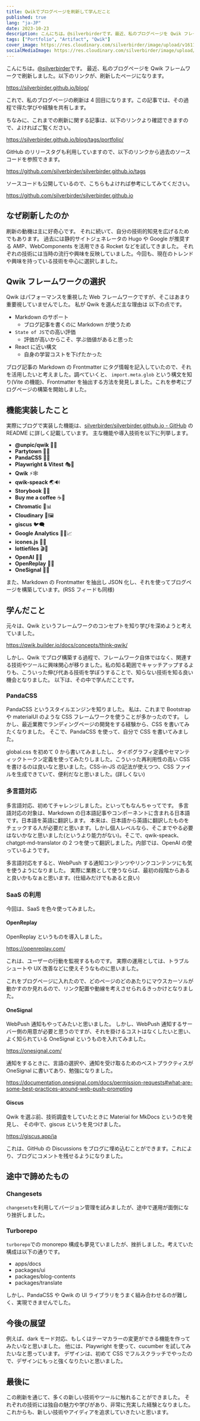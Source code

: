 ```yaml
---
title: Qwikでブログページを刷新して学んだこと
published: true
lang: "ja-JP"
date: 2023-10-23
description: こんにちは。@silverbirderです。最近、私のブログページを Qwik フレームワークで刷新しました。以下のリンクが、刷新したページになります。
tags: ["Portfolio", "Artifact", "Qwik"]
cover_image: https://res.cloudinary.com/silverbirder/image/upload/v1611128736/silver-birder.github.io/assets/logo.png
socialMediaImage: https://res.cloudinary.com/silverbirder/image/upload/v1611128736/silver-birder.github.io/assets/logo.png
---
```


こんにちは。[@silverbirder](https://x.com/silverbirder)です。
最近、私のブログページを Qwik フレームワークで刷新しました。以下のリンクが、刷新したページになります。

https://silverbirder.github.io/blog/

これで、私のブログページの刷新は 4 回目になります。この記事では、その過程で得た学びや経験を共有します。

ちなみに、これまでの刷新に関する記事は、以下のリンクより確認できますので、よければご覧ください。

https://silverbirder.github.io/blog/tags/portfolio/

GitHub のリリースタグも利用していますので、以下のリンクから過去のソースコードを参照できます。

https://github.com/silverbirder/silverbirder.github.io/tags

ソースコードも公開しているので、こちらもよければ参考にしてみてください。

https://github.com/silverbirder/silverbirder.github.io

## なぜ刷新したのか

刷新の動機は主に好奇心です。
それに続いて、自分の技術的知見を広げるためでもあります。
過去には静的サイトジェネレータの Hugo や Google が推奨する AMP、WebComponents を活用できる Rocket などを試してきました。
それぞれの技術には当時の流行や興味を反映していました。今回も、現在のトレンドや興味を持っている技術を中心に選択しました。

## Qwik フレームワークの選択

Qwik はパフォーマンスを重視した Web フレームワークですが、そこはあまり重要視していませんでした。
私が Qwik を選んだ主な理由は 以下の点です。

- Markdown のサポート
  - ブログ記事を書くのに Markdown が使うため
- `State of JS`での高い評価
  - 評価が高いからこそ、学ぶ価値があると思った
- React に近い構文
  - 自身の学習コストを下げたかった

ブログ記事の Markdown の Frontmatter にタグ情報を記入していたので、それを活用したいと考えました。調べていくと、 `import.meta.glob` という構文を知り(Vite の機能)、Frontmatter を抽出する方法を発見しました。これを参考にブログページの構築を開始しました。

## 機能実装したこと

実際にブログで実装した機能は、[silverbirder/silverbirder.github.io - GitHub](https://github.com/silverbirder/silverbirder.github.io) の README に詳しく記載しています。
主な機能や導入技術を以下に列挙します。

- **@unpic/qwik** 🚀📸
- **Partytown** 🥳🌐
- **PandaCSS** 🐼💃
- **Playwright & Vitest** 🎭🔬
- **Qwik** ⚡🕸️
- **qwik-speack** 🌏🔊
- **Storybook** 📓🌟
- **Buy me a coffee** ☕💖
- **Chromatic** 🌈📊
- **Cloudinary** 🌌🖼️
- **giscus** 🐦🗨️
- **Google Analytics** 🕵️‍♂️📈
- **icones.js** 📌🌈
- **lottiefiles** 🎬📁
- **OpenAI** 🧠🌐
- **OpenReplay** 🎥🔄
- **OneSignal** 📡💌

また、Markdown の Frontmatter を抽出し JSON 化し、それを使ってブログページを構築しています。(RSS フィードも同様)

## 学んだこと

元々は、Qwik というフレームワークのコンセプトを知り学びを深めようと考えていました。

https://qwik.builder.io/docs/concepts/think-qwik/

しかし、Qwik でブログ構築する過程で、フレームワーク自体ではなく、関連する技術やツールに興味関心が移りました。私の知る範囲でキャッチアップするよりも、こういった伸び代ある技術を学ぼうすることで、知らない技術を知る良い機会となりました。
以下は、その中で学んだことです。

### PandaCSS

PandaCSS というスタイルエンジンを知りました。
私は、これまで Bootstrap や materialUI のような CSS フレームワークを使うことが多かったのです。
しかし、最近業務でランディングページの開発をする経験から、CSS を書いてみたくなりました。
そこで、PandaCSS を使って、自分で CSS を書いてみました。

global.css を初めて 0 から書いてみましたし、タイポグラフィ定義やセマンティックトークン定義を使ってみたりしました。こういった再利用性の高い CSS を書けるのは良いなと思いました。CSS-in-JS の記法が使えつつ、CSS ファイルを生成できていて、便利だなと思いました。(詳しくない)

### 多言語対応

多言語対応、初めてチャレンジしました。といってもなんちゃってです。
多言語対応の対象は、Markdown の日本語記事やコンポーネントに含まれる日本語です。日本語を英語に翻訳します。
本来は、日本語から英語に翻訳したものをチェックする人が必要だと思います。しかし個人レベルなら、そこまでやる必要はないかなと思いました(というより能力がない)。そこで、qwik-speack、chatgpt-md-translator の 2 つを使って翻訳しました。内部では、OpenAI の使っているようです。

多言語対応をすると、WebPush する通知コンテンツやリンクコンテンツにも気を使うようになりました。
実際に業務として使うならば、最初の段階からあると良いかもなぁと思います。(仕組みだけでもあると良い)

### SaaS の利用

今回は、SaaS を色々使ってみました。

#### OpenReplay

OpenReplay というものを導入しました。

https://openreplay.com/

これは、ユーザーの行動を監視するものです。
実際の運用としては、トラブルシュートや UX 改善などに使えそうなものに思いました。

これをブログページに入れたので、どのページのどのあたりにマウスカーソルが動かすのか見れるので、リンク配置や動線を考えさせられるきっかけとなりました。

#### OneSignal

WebPush 通知もやってみたいと思いました。
しかし、WebPush 通知するサーバー側の用意が必要と思うのですが、それを掛けるコストはなくしたいと思い、
よく知られている OneSignal というものを入れてみました。

https://onesignal.com/

通知をするときに、言語の選択や、通知を受け取るためのベストプラクティスが OneSignal に書いてあり、勉強になりました。

https://documentation.onesignal.com/docs/permission-requests#what-are-some-best-practices-around-web-push-prompting

#### Giscus

Qwik を選ぶ前、技術調査をしていたときに Material for MkDocs というのを発見し、
その中で、giscus というを見つけました。

https://giscus.app/ja

これは、GitHub の Discussions をブログに埋め込むことができます。これにより、ブログにコメントを残せるようになりました。

## 途中で諦めたもの

### Changesets

`changesets`を利用してバージョン管理を試みましたが、途中で運用が面倒になり挫折しました。

### Turborepo

`turborepo`での monorepo 構成も夢見ていましたが、挫折しました。考えていた構成は以下の通りです。

- apps/docs
- packages/ui
- packages/blog-contents
- packages/translate

しかし、PandaCSS や Qwik の UI ライブラリをうまく組み合わせるのが難しく、実現できませんでした。

## 今後の展望

例えば、dark モード対応、もしくはテーマカラーの変更ができる機能を作ってみたいなと思いました。
他には、Playwright を使って、cucumber を試してみたいなと思っています。
デザインは、初めて CSS でフルスクラッチでやったので、デザインにもっと強くなりたいと思いました。

## 最後に

この刷新を通じて、多くの新しい技術やツールに触れることができました。
それぞれの技術には独自の魅力や学びがあり、非常に充実した経験となりました。
これからも、新しい技術やアイディアを追求していきたいと思います。
